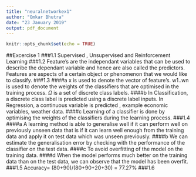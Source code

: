 ```yaml
---
title: "neuralnetworkex1"
author: "Omkar Bhutra"
date: "23 January 2019"
output: pdf_document
---
```


```r
knitr::opts_chunk$set(echo = TRUE)
```

##Excercise 1
###1.1
Supervised , Unsupervised and Reinforcement Learning
###1.2
Feature's are the independant variables that can be used to describe the dependant variable and hence are also called the predictors. Features are aspects of a certain object or phenomenon that we would like to classify.
###1.3
####a
x is used to denote the vector of feature's.
w1..wn is used to denote the weights of the classifiers that are optimised in the training process.
$\Omega$ is a set of discrete class labels.
####b
In Classification, a discrete class label is predicted using a discrete label inputs.
In Regression, a continuous variable is predicted , example economic variables, weather data.
####c
Learning of a classifier is done by optimising the weights of the classifiers during the learning process.
###1.4
####a
A learning method is able to generalise well if it can perform well on previously unseen data that is if it can learn well enough from the training data and apply it on test data which was unseen previously.
####b
We can estimate the generalisation error by checking with the performance of the classifier on the test data.
####c
To avoid overfitting of the model on the training data.
####d
When the model performs much better on the training data than on the test data, we can observe that the model has been overfit.
###1.5
Accuracy= (80+90)/(80+90+20+30) = 77.27%
###1.6



